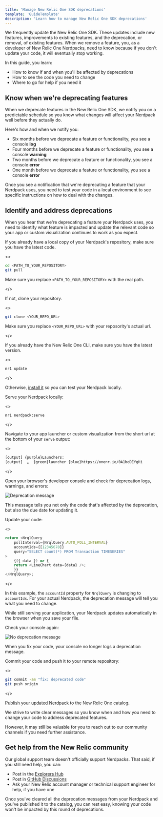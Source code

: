 ```yaml
---
title: 'Manage New Relic One SDK deprecations'
template: 'GuideTemplate'
description: 'Learn how to manage New Relic One SDK deprecations'
---
```


We frequently update the New Relic One SDK. These updates include new features, improvements to existing features, and the deprecation, or removal, of existing features. When we remove a feature, you, as a developer of New Relic One Nerdpacks, need to know because if you don't update your code, it will eventually stop working.

In this guide, you learn:

- How to know if and when you'll be affected by deprecations
- How to see the code you need to change
- Where to go for help if you need it

## Know when we're deprecating features

When we deprecate features in the New Relic One SDK, we notify you on a predictable schedule so you know what changes will affect your Nerdpack well before they actually do.

Here's how and when we notify you:

- Six months before we deprecate a feature or functionality, you see a console **log**
- Four months before we deprecate a feature or functionality, you see a console **warning**
- Two months before we deprecate a feature or functionality, you see a console **error**
- One month before we deprecate a feature or functionality, you see a console **error**

Once you see a notification that we're deprecating a feature that your Nerdpack uses, you need to test your code in a local environment to see specific instructions on how to deal with the changes.

## Identify and address deprecations

When you hear that we're deprecating a feature your Nerdpack uses, you need to identify what feature is impacted and update the relevant code so your app or custom visualization continues to work as you expect.

<Steps>

<Step>

If you already have a local copy of your Nerdpack's repository, make sure you have the latest code.

<>

```bash
cd <PATH_TO_YOUR_REPOSITORY>
git pull
```

<Callout variant="important">

Make sure you replace `<PATH_TO_YOUR_REPOSITORY>` with the real path.

</Callout>

</>

If not, clone your repository.

<>

```bash
git clone <YOUR_REPO_URL>
```

<Callout variant="important">

Make sure you replace `<YOUR_REPO_URL>` with your reposority's actual url.

</Callout>

</>

</Step>

<Step>

If you already have the New Relic One CLI, make sure you have the latest version.

<>

```bash
nr1 update
```

</>

Otherwise, [install it](https://one.newrelic.com/launcher/developer-center.launcher?pane=eyJuZXJkbGV0SWQiOiJkZXZlbG9wZXItY2VudGVyLmhvbWUifQ==) so you can test your Nerdpack locally.

</Step>

<Step>

Serve your Nerdpack locally:

<>

```bash
nr1 nerdpack:serve
```

</>

</Step>

<Step>

Navigate to your app launcher or custom visualization from the short url at the bottom of your `serve` output:

<>

```bash
[output] {purple}Launchers:
[output]  ⁎  {green}launcher {blue}https://onenr.io/0A1bcDEfgHi
```

</>

</Step>

<Step>

Open your browser's developer console and check for deprecation logs, warnings, and errors:

![Deprecation message](../../images/build-an-app/deprecation-msg.png)

This message tells you not only the code that's affected by the deprecation, but also the due date for updating it.

</Step>

<Step>

Update your code:

<>

```js lineHighlight=3
return <NrqlQuery
	pollInterval={NrqlQuery.AUTO_POLL_INTERVAL}
	accountIds={[12345678]}
	query="SELECT count(*) FROM Transaction TIMESERIES"
>
	{({ data }) => {
	return <LineChart data={data} />;
	}}
</NrqlQuery>;
```

</>

In this example, the `accountId` property for `NrqlQuery` is changing to `accountIds`. For your actual Nerdpack, the deprecation message will tell you what you need to change.

While still serving your application, your Nerdpack updates automatically in the browser when you save your file.

</Step>

<Step>

Check your console again:

![No deprecation message](../../images/build-an-app/no-deprecation-msg.png)

When you fix your code, your console no longer logs a deprecation message.

</Step>

<Step>

Commit your code and push it to your remote repository:

<>

```bash
git commit -am "fix: deprecated code"
git push origin
```

</>

</Step>

<Step>

[Publish your updated Nerdpack](/build-apps/publish-deploy/publish/) to the New Relic One catalog.

</Step>

</Steps>

We strive to write clear messages so you know when and how you need to change your code to address deprecated features.

However, it may still be valuable for you to reach out to our community channels if you need further assistance.

## Get help from the New Relic community

Our global support team doesn't officially support Nerdpacks. That said, if you still need help, you can:

- Post in the [Explorers Hub](https://discuss.newrelic.com)
- Post in [GitHub Discussions](https://github.com/newrelic/opensource-website/discussions/897)
- Ask your New Relic account manager or technical support engineer for help, if you have one

Once you've cleared all the deprecation messages from your Nerdpack and you've published it to the catalog, you can rest easy, knowing your code won't be impacted by this round of deprecations.